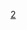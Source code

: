 {{鐵道路線|lua=1|铁道系统=KTM Komuter|
|模板名稱=巴生港线
|名稱={{rint|my|2}} {{lnl|Rapid KL|2}} {{rint|my|ktmkomuter}}
|代表色=#{{rcr|KLRT|2}}
|背景顏色=#FFFFFF
|車站列表=#丹絨馬林#{{rcb|KTM ETS|KTM ETS|lsquare}}{{rint|park}} ~ #新古毛#{{rcb|KTM ETS|KTM ETS|lsquare}}{{rint|park}} ~ #叻思#{{rint|park}} ~ #峇冬加里#{{rcb|KTM ETS|KTM ETS|lsquare}}{{rint|park}} ~ #雙文丹#{{rint|park}} ~ #萬撓#{{rcb|KTM ETS|KTM ETS|lsquare}}{{rint|park}} ~ #轟埠#{{rint|park}} ~ #双溪毛糯#{{rcb|Rapid KL|12|lsquare}}{{rcb|KTM ETS|KTM ETS|lsquare}}{{rint|park}} ~ #甲洞中央#{{rcb|Rapid KL|12|lsquare}}{{rcb|KTM ETS|KTM ETS|lsquare}}{{rint|park}} ~ #甲洞#{{rint|park}} ~ #泗岩沫#{{rint|park}} ~ #布特拉#{{rcb|KTM Komuter|1|ldot}}{{rcb|Rapid KL|3|lsquare}}{{rcb|Rapid KL|4|lsquare}} ~ #國家銀行#{{rcb|KTM Komuter|1|ldot}}{{rcb|Rapid KL|3|lsquare}}{{rcb|Rapid KL|4|lsquare}} ~ #吉隆坡#{{rcb|KTM Komuter|1|ldot}}{{rcb|Rapid KL|5|lsquare}}{{rcb|Rapid KL|9|lsquare}}{{rcb|KTM ETS|KTM ETS|lsquare}}{{rint|park}} ~ #吉隆坡中央#{{rcb|KTM Komuter|1|ldot}}{{rcb|Rapid KL|5|lsquare}}{{rcb|ERL|6|lsquare}}{{rcb|ERL|7|lsquare}}{{rcb|Rapid KL|8|lsquare}}{{rcb|Rapid KL|9|lsquare}}{{rcb|KTM Komuter|10|lsquare}}{{rcb|KTM ETS|KTM ETS|lsquare}}{{rint|park}} ~ #阿都拉胡坤#{{rcb|Rapid KL|5|lsquare}} ~ 廣播大廈 ~ 班底達南 ~ #八打靈#{{rint|park}} ~ #鄧普勒路#{{rint|park}} ~ 甘榜拿督哈倫 ~ #斯里斯迪亞#{{rint|park}} ~ #斯迪亞再也#{{rcb|Rapid KL|B1|lsquare}} ~ #梳邦再也#{{rcb|Rapid KL|5|lsquare}}{{rcb|Rapid KL|10|lsquare}} ~ #峇都知甲#{{rint|park}} ~ #莎亞南#{{rint|park}} ~ #巴當爪哇#{{rint|park}} ~ #武吉巴達#{{rint|park}} ~ #巴生（KTM）#{{rint|park}} ~ 直落玻璃 ~ 直落牙弄 ~ #甘榜拉惹烏達#{{rint|park}} ~ #关税路#{{rcb|MRL|ECRL|lsquare}} ~ #巴生港#{{rint|park}}
|未来发展 =
丹絨馬林 ~ 新古毛 ~ 叻思 ~ 峇冬加里 ~ 雙文丹 ~ 萬撓 ~ 轟埠 ~ 双溪毛糯 ~ 甲洞中央 ~ 甲洞 ~ gstart ~ ''United Point'' ~ gend ~ 泗岩沫 ~ 布特拉 ~ 國家銀行 ~ 吉隆坡 ~ 吉隆坡中央 ~ 阿都拉胡坤 ~ 廣播大廈 ~ 班底達南 ~ 八打靈 ~ 鄧普勒路 ~ 甘榜拿督哈倫 ~ 斯里斯迪亞 ~ 斯迪亞再也 ~ 梳邦再也 ~ 峇都知甲 ~ 莎亞南 ~ 巴當爪哇 ~ 武吉巴達 ~ 巴生（KTM） ~ 直落玻璃 ~ 直落牙弄 ~ 甘榜拉惹烏達 ~ 关税路 ~ 巴生港
}}<noinclude>
[[Category:吉隆坡轨道交通模板|2]]
</noinclude>